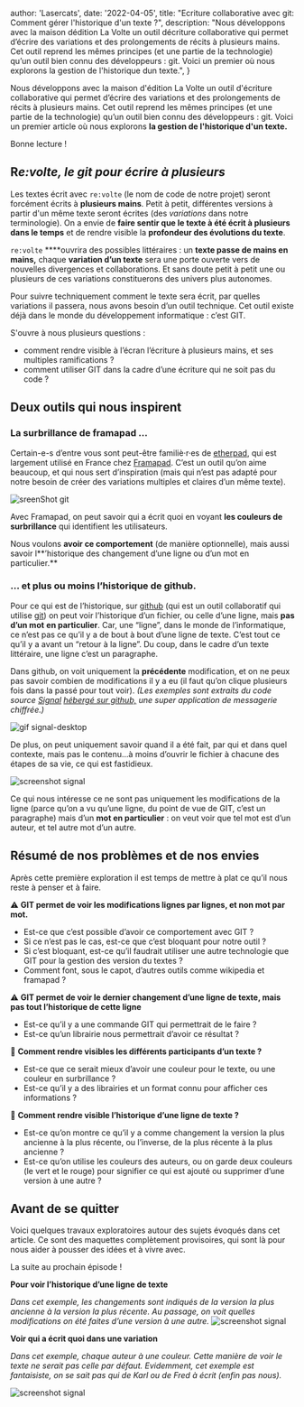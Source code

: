 
  author: 'Lasercats',
  date: '2022-04-05',
  title: "Ecriture collaborative avec git: Comment gérer l'historique d'un texte ?",
  description:
    "Nous développons avec la maison dédition La Volte un outil décriture collaborative qui permet d’écrire des variations et des prolongements de récits à plusieurs mains. Cet outil reprend les mêmes principes (et une partie de la technologie) qu’un outil bien connu des développeurs : git. Voici un premier où nous explorons la gestion de l'historique dun texte.",
}



 Nous développons avec la maison d'édition La Volte un outil d'écriture collaborative qui permet d’écrire des variations et des prolongements de récits à plusieurs mains. Cet outil reprend les mêmes principes (et une partie de la technologie) qu’un outil bien connu des développeurs : git. 
Voici un premier article où nous explorons **la gestion de l'historique d'un texte.**

Bonne lecture !


## R*e:volte, le git pour écrire à plusieurs*

Les textes écrit avec `re:volte` (le nom de code de notre projet) seront forcément écrits à **plusieurs mains**. Petit à petit, différentes versions à partir d'un même texte seront écrites (des *variations* dans notre terminologie). On a envie de **faire sentir que le texte à été écrit à plusieurs dans le temps** et de rendre visible la **profondeur des évolutions du texte**. 

`re:volte` ****ouvrira des possibles littéraires :  un **texte passe de mains en mains,** chaque **variation d’un texte** sera une porte ouverte vers de nouvelles divergences et collaborations. Et sans doute petit à petit une ou plusieurs de ces variations constituerons des univers plus autonomes.

Pour suivre techniquement comment le texte sera écrit, par quelles variations il passera, nous avons besoin d’un outil technique. Cet outil existe déjà dans le monde du développement informatique : c’est GIT.

S'ouvre à nous plusieurs questions :

- comment rendre visible à l’écran l’écriture à plusieurs mains, et ses multiples ramifications ?
- comment utiliser GIT dans la cadre d’une écriture qui ne soit pas du code ?

## Deux outils qui nous inspirent

### La surbrillance de framapad …

Certain-e-s d’entre vous sont peut-être familiè·r·es de [etherpad](https://etherpad.org/), qui est largement utilisé en France chez [Framapad](https://framapad.org/abc/fr/). C’est un outil qu’on aime beaucoup, et qui nous sert d’inspiration (mais qui n’est pas adapté pour notre besoin de créer des variations multiples et claires d’un même texte).

<Image src={screenshot1} alt="sreenShot git" />

Avec Framapad, on peut savoir qui a écrit quoi en voyant **les couleurs de surbrillance** qui identifient les utilisateurs.

Nous voulons **avoir ce comportement** (de manière optionnelle), mais aussi savoir l**’historique des changement d’une ligne ou d’un mot en particulier.**

### … et plus ou moins l’historique de github.

Pour ce qui est de l’historique, sur [github](github.com) (qui est un outil collaboratif qui utilise [git](https://git-scm.com/)) on peut voir l’historique d’un fichier, ou celle d’une ligne, mais **pas d’un mot** **en particulier**. Car, une “ligne”, dans le monde de l’informatique, ce n’est pas ce qu’il y a de bout à bout d’une ligne de texte. C’est tout ce qu’il y a avant un “retour à la ligne”. Du coup, dans le cadre d’un texte littéraire, une ligne c’est un paragraphe.

Dans github, on voit uniquement la **précédente** modification, et on ne peux pas savoir combien de modifications il y a eu (il faut qu’on clique plusieurs fois dans la passé pour tout voir).
*(Les exemples sont extraits du code source [Signal](https://signal.org/fr/) [hébergé sur github,](https://github.com/signalapp/Signal-Desktop/blame/0ba6a0926e45ca0e95661397557de10ba960c4e0/app/main.ts) une super application de messagerie chiffrée.)*

<Image unoptimized={true} src={gif} alt="gif signal-desktop" />

De plus, on peut uniquement savoir quand il a été fait, par qui et dans quel contexte, mais pas le contenu…à moins d’ouvrir le fichier à chacune des étapes de sa vie, ce qui est fastidieux.

<Image src={screenshot3} alt="screenshot signal" />

Ce qui nous intéresse ce ne sont pas uniquement les modifications de la ligne (parce qu’on a vu qu’une ligne, du point de vue de GIT, c’est un paragraphe) mais d’un **mot en particulier** : on veut voir que tel mot est d’un auteur, et tel autre mot d’un autre.

## Résumé de nos problèmes et de nos envies

Après cette première exploration il est temps de mettre à plat ce qu’il nous reste à penser et à faire.

⚠️ **GIT permet de voir les modifications lignes par lignes, et non mot par mot.**

- Est-ce que c’est possible d’avoir ce comportement avec GIT ?
- Si ce n’est pas le cas, est-ce que c’est bloquant pour notre outil ?
- Si c’est bloquant, est-ce qu’il faudrait utiliser une autre technologie que GIT pour la gestion des version du textes  ?
- Comment font, sous le capot, d’autres outils comme wikipedia et framapad ?

⚠️ **GIT permet de voir le dernier changement d’une ligne de texte, mais pas tout l’historique de cette ligne**

- Est-ce qu’il y a une commande GIT qui permettrait de le faire ?
- Est-ce qu’un librairie nous permettrait d’avoir ce résultat ?

🎨 **Comment rendre visibles les différents participants d’un texte ?**

- Est-ce que ce serait mieux d’avoir une couleur pour le texte, ou une couleur en surbrillance ?
- Est-ce qu’il y a des librairies et un format connu pour afficher ces informations ?

🎨 **Comment rendre visible l’historique d’une ligne de texte  ?**

- Est-ce qu’on montre ce qu’il y a comme changement la version la plus ancienne à la plus récente, ou l’inverse, de la plus récente à la plus ancienne ?
- Est-ce qu’on utilise les couleurs des auteurs, ou on garde deux couleurs (le vert et le rouge) pour signifier ce qui est ajouté ou supprimer d’une version à une autre ?

## Avant de se quitter

Voici quelques travaux exploratoires autour des sujets évoqués dans cet article. Ce sont des maquettes complètement provisoires, qui sont là pour nous aider à pousser des idées et à vivre avec. 

La suite au prochain épisode !

**Pour voir l’historique d’une ligne de texte**

*Dans cet exemple, les changements sont indiqués de la version la plus ancienne à la version la plus récente. Au passage, on voit quelles modifications on été faites d’une version à une autre.*
<Image src={figma1} alt="screenshot signal" />

**Voir qui a écrit quoi dans une variation**

*Dans cet exemple, chaque auteur à une couleur. Cette manière de voir le texte ne serait pas celle par défaut. Evidemment, cet exemple est fantaisiste, on se sait pas qui de Karl ou de Fred à écrit (enfin pas nous).*

<Image src={figma2} alt="screenshot signal" />